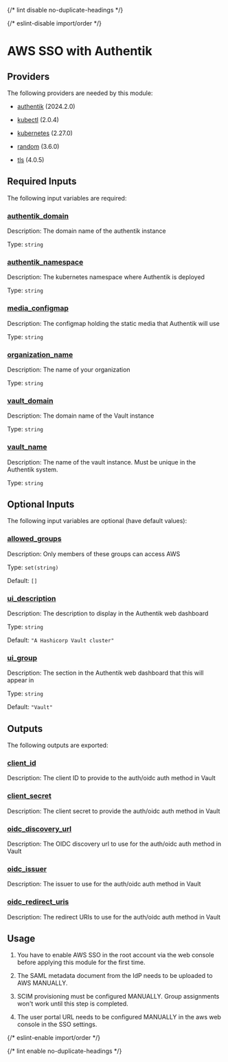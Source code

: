 
{/* lint disable no-duplicate-headings */}

{/* eslint-disable import/order */}

<ModuleHeader name="authentik_vault_sso" sourceHref="https://github.com/Panfactum/stack/tree/__PANFACTUM_VERSION_EDGE__/packages/infrastructure/authentik_vault_sso" status="stable" type="direct" />

# AWS SSO with Authentik

## Providers

The following providers are needed by this module:

* [authentik](https://registry.terraform.io/providers/hashicorp/authentik/2024.2.0/docs) (2024.2.0)

* [kubectl](#requirement_kubectl) (2.0.4)

* [kubernetes](https://registry.terraform.io/providers/hashicorp/kubernetes/2.27.0/docs) (2.27.0)

* [random](https://registry.terraform.io/providers/hashicorp/random/3.6.0/docs) (3.6.0)

* [tls](#requirement_tls) (4.0.5)

## Required Inputs

The following input variables are required:

### <a name="input_authentik_domain" /> [authentik\_domain](#input_authentik_domain)

Description: The domain name of the authentik instance

Type: `string`

### <a name="input_authentik_namespace" /> [authentik\_namespace](#input_authentik_namespace)

Description: The kubernetes namespace where Authentik is deployed

Type: `string`

### <a name="input_media_configmap" /> [media\_configmap](#input_media_configmap)

Description: The configmap holding the static media that Authentik will use

Type: `string`

### <a name="input_organization_name" /> [organization\_name](#input_organization_name)

Description: The name of your organization

Type: `string`

### <a name="input_vault_domain" /> [vault\_domain](#input_vault_domain)

Description: The domain name of the Vault instance

Type: `string`

### <a name="input_vault_name" /> [vault\_name](#input_vault_name)

Description: The name of the vault instance. Must be unique in the Authentik system.

Type: `string`

## Optional Inputs

The following input variables are optional (have default values):

### <a name="input_allowed_groups" /> [allowed\_groups](#input_allowed_groups)

Description: Only members of these groups can access AWS

Type: `set(string)`

Default: `[]`

### <a name="input_ui_description" /> [ui\_description](#input_ui_description)

Description: The description to display in the Authentik web dashboard

Type: `string`

Default: `"A Hashicorp Vault cluster"`

### <a name="input_ui_group" /> [ui\_group](#input_ui_group)

Description: The section in the Authentik web dashboard that this will appear in

Type: `string`

Default: `"Vault"`

## Outputs

The following outputs are exported:

### <a name="output_client_id" /> [client\_id](#output_client_id)

Description: The client ID to provide to the auth/oidc auth method in Vault

### <a name="output_client_secret" /> [client\_secret](#output_client_secret)

Description: The client secret to provide the auth/oidc auth method in Vault

### <a name="output_oidc_discovery_url" /> [oidc\_discovery\_url](#output_oidc_discovery_url)

Description: The OIDC discovery url to use for the auth/oidc auth method in Vault

### <a name="output_oidc_issuer" /> [oidc\_issuer](#output_oidc_issuer)

Description: The issuer to use for the auth/oidc auth method in Vault

### <a name="output_oidc_redirect_uris" /> [oidc\_redirect\_uris](#output_oidc_redirect_uris)

Description: The redirect URIs to use for the auth/oidc auth method in Vault

## Usage

1. You have to enable AWS SSO in the root account via the web console
   before applying this module for the first time.

2. The SAML metadata document from the IdP needs to be uploaded to AWS MANUALLY.

3. SCIM provisioning must be configured MANUALLY. Group assignments won't work until this step is completed.

4. The user portal URL needs to be configured MANUALLY in the aws web console in the SSO settings.

{/* eslint-enable import/order */}

{/* lint enable no-duplicate-headings */}
